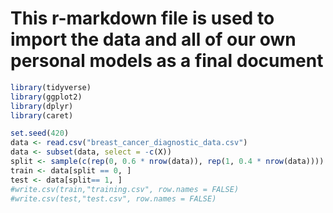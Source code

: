 # This r-markdown file is used to import the data and all of our own personal models as a final document

```r
library(tidyverse)
library(ggplot2)
library(dplyr)
library(caret)
```

```r
set.seed(420)
data <- read.csv("breast_cancer_diagnostic_data.csv")
data <- subset(data, select = -c(X))
split <- sample(c(rep(0, 0.6 * nrow(data)), rep(1, 0.4 * nrow(data))))
train <- data[split == 0, ]
test <- data[split== 1, ]
#write.csv(train,"training.csv", row.names = FALSE)
#write.csv(test,"test.csv", row.names = FALSE)
```